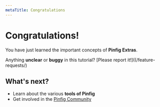 ```yaml
---
metaTitle: Congratulations
---
```


# Congratulations!

You have just learned the important concepts of **Pinfig Extras**.

Anything **unclear** or **buggy** in this tutorial? [Please report it!]((/feature-requests/)

## What's next?

- Learn about the various **tools of Pinfig**
- Get involved in the [Pinfig Community](/community/support)
